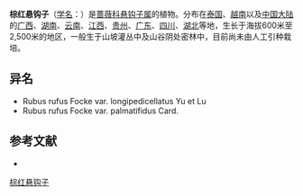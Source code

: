 {{Speciesbox
| name = 棕红悬钩子
| status = 
| status_system = 
| image =
| genus = Rubus
| species = rufus
| authority = Focke
| subdivision_ranks =[[变种|变种]]
| subdivision =
* 棕红悬钩子 ''R. r.'' var. ''rufus''
* [[掌裂棕红悬钩子|掌裂棕红悬钩子]] ''R. r.'' var. ''palmatifidus''
* [[长梗棕红悬钩子|长梗棕红悬钩子]] ''R. r.'' var. ''longipedicellatus''
}}

'''棕红悬钩子'''（[[学名|学名]]：{{lang|la|''Rubus rufus''}}）是[[蔷薇科|蔷薇科]][[悬钩子属|悬钩子属]]的植物。分布在[[泰国|泰国]]、[[越南|越南]]以及[[中国大陆|中国大陆]]的[[广西|广西]]、[[湖南|湖南]]、[[云南|云南]]、[[江西|江西]]、[[贵州|贵州]]、[[广东|广东]]、[[四川|四川]]、[[湖北|湖北]]等地，生长于海拔600米至2,500米的地区，一般生于山坡灌丛中及山谷阴处密林中，目前尚未由人工引种栽培。

== 异名 ==
* Rubus rufus Focke var. longipedicellatus Yu et Lu
* Rubus rufus Focke var. palmatifidus Card.

== 参考文献 ==
<div class="references-small">
* {{cite web| url =http://www.bioinfo.cn/db05/KmzwSpecies.php?action=view&id=19492| title =棕红悬钩子| work =《中国高等植物数据库全库》| publisher =中国科学院微生物研究所| author =昆明植物研究所| accessdate =2009-02-25| archive-date =2018-06-28| archive-url =https://web.archive.org/web/20180628204035/http://www.bioinfo.cn/db05/KmzwSpecies.php?action=view| dead-url =yes}}
</div>
{{Taxonbar|from=Q11116625}}

[[Category:悬钩子属|棕红悬钩子]]


{{植物小作品}}